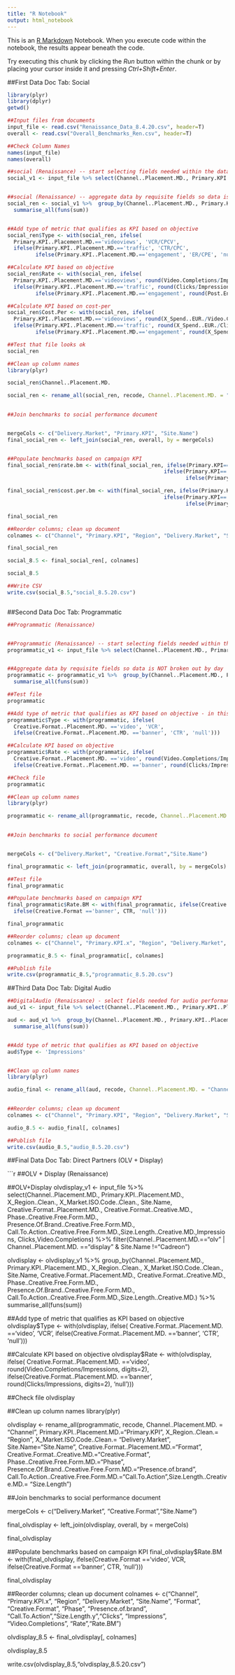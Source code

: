 ---
title: "R Notebook"
output: html_notebook
---
This is an [R Markdown](http://rmarkdown.rstudio.com) Notebook. When you execute code within the notebook, the results appear beneath the code. 

Try executing this chunk by clicking the *Run* button within the chunk or by placing your cursor inside it and pressing *Ctrl+Shift+Enter*. 



##First Data Doc Tab: Social
```{r}
library(plyr)
library(dplyr)
getwd()

##Input files from documents
input_file <- read.csv("Renaissance_Data_8.4.20.csv", header=T)
overall <- read.csv("Overall_Benchmarks_Ren.csv", header=T)

##Check Column Names
names(input_file)
names(overall)

##social (Renaissance) -- start selecting fields needed within the data doc, and filter for social
social_v1 <- input_file %>% select(Channel..Placement.MD., Primary.KPI..Placement.MD., X_Region..Clean., X_Market.ISO.Code..Clean., Site.Name, X1P.Targeting.Partner..Placement.MD., ï..1P.Targeting.Detail..Placement.MD., Additional.Targeting.Detail..Placement.Free.Form.MD., Creative.Format..Placement.MD., Creative.Format..Creative.MD., Feed.vs..Stories.vs..Type, Phase..Creative.Free.Form.MD., Presence.Of.Brand..Creative.Free.Form.MD., Call.To.Action..Creative.Free.Form.MD.,Size.Length..Creative.MD.,Impressions, Clicks,Video.Completions,Post.Engagement, X_Spend..EUR.) %>% filter(Channel..Placement.MD. == "paidsocial")


##social (Renaissance) -- aggregate data by requisite fields so data is NOT broken out by day
social_ren <- social_v1 %>%  group_by(Channel..Placement.MD., Primary.KPI..Placement.MD., X_Region..Clean., X_Market.ISO.Code..Clean., Site.Name, X1P.Targeting.Partner..Placement.MD., ï..1P.Targeting.Detail..Placement.MD., Additional.Targeting.Detail..Placement.Free.Form.MD., Creative.Format..Placement.MD., Creative.Format..Creative.MD., Feed.vs..Stories.vs..Type, Phase..Creative.Free.Form.MD., Presence.Of.Brand..Creative.Free.Form.MD., Call.To.Action..Creative.Free.Form.MD.,Size.Length..Creative.MD.) %>%
  summarise_all(funs(sum))


##Add type of metric that qualifies as KPI based on objective
social_ren$Type <- with(social_ren, ifelse(
  Primary.KPI..Placement.MD.=='videoviews', 'VCR/CPCV',
  ifelse(Primary.KPI..Placement.MD.=='traffic', 'CTR/CPC', 
         ifelse(Primary.KPI..Placement.MD.=='engagement', 'ER/CPE', 'null'))))

##Calculate KPI based on objective
social_ren$Rate <- with(social_ren, ifelse(
  Primary.KPI..Placement.MD.=='videoviews', round(Video.Completions/Impressions, digits = 2),
  ifelse(Primary.KPI..Placement.MD.=='traffic', round(Clicks/Impressions, digits =2), 
         ifelse(Primary.KPI..Placement.MD.=='engagement', round(Post.Engagement/Impressions, digits=2), 'null'))))

##Calculate KPI based on cost-per
social_ren$Cost.Per <- with(social_ren, ifelse(
  Primary.KPI..Placement.MD.=='videoviews', round(X_Spend..EUR./Video.Completions, digits=2),
  ifelse(Primary.KPI..Placement.MD.=='traffic', round(X_Spend..EUR./Clicks, digits=2), 
         ifelse(Primary.KPI..Placement.MD.=='engagement', round(X_Spend..EUR./Post.Engagement, digits=2), 'null'))))

##Test that file looks ok
social_ren

##Clean up column names
library(plyr)

social_ren$Channel..Placement.MD.

social_ren <- rename_all(social_ren, recode, Channel..Placement.MD. = "Channel", Primary.KPI..Placement.MD.="Primary.KPI", X_Region..Clean.= "Region", X_Market.ISO.Code..Clean.= "Delivery.Market", Site.Name="Site.Name", X1P.Targeting.Partner..Placement.MD.= "1P.Targeting.Partner", ï..1P.Targeting.Detail..Placement.MD.= "1P.Targeting.Detail", Additional.Targeting.Detail..Placement.Free.Form.MD.="Additional.Detail", Creative.Format..Placement.MD.="Format", Creative.Format..Creative.MD.="Creative.Format", Phase..Creative.Free.Form.MD.="Phase", Presence.Of.Brand..Creative.Free.Form.MD.="Presence.of.brand", Call.To.Action..Creative.Free.Form.MD.="Call.To.Action",Size.Length..Creative.MD.= "Size.Length", Feed.vs..Stories.vs..Type="Feed.V.Stories", X_Spend..EUR.="Spend")
  

##Join benchmarks to social performance document


mergeCols <- c("Delivery.Market", "Primary.KPI", "Site.Name")
final_social_ren <- left_join(social_ren, overall, by = mergeCols)


##Populate benchmarks based on campaign KPI
final_social_ren$rate.bm <- with(final_social_ren, ifelse(Primary.KPI=='engagement', Engagement.Rate,
                                                  ifelse(Primary.KPI=='videoviews', VCR,
                                                         ifelse(Primary.KPI=='traffic', CTR, 'null'))))

final_social_ren$cost.per.bm <- with(final_social_ren, ifelse(Primary.KPI=='engagement', CPE,
                                                  ifelse(Primary.KPI=='videoviews', CPCV,
                                                         ifelse(Primary.KPI=='traffic', CPC, 'null'))))

final_social_ren

##Reorder columns; clean up document
colnames <- c("Channel", "Primary.KPI", "Region", "Delivery.Market", "Site.Name", "1P.Targeting.Partner", "1P.Targeting.Detail", "Additional.Detail", "Format", "Creative.Format.x", "Size.Length.x", "Phase", "Presence.of.brand", "Call.To.Action","Clicks", "Impressions", "Video.Completions", "Post.Engagement", "Spend", "Rate","rate.bm","Cost.Per","cost.per.bm")

final_social_ren

social_8.5 <- final_social_ren[, colnames]

social_8.5

##Write CSV
write.csv(social_8.5,"social_8.5.20.csv")



```


##Second Data Doc Tab: Programmatic
```{r}
##Programmatic (Renaissance)


##Programmatic (Renaissance) -- start selecting fields needed within the data doc, and filter for programmatic
programmatic_v1 <- input_file %>% select(Channel..Placement.MD., Primary.KPI..Placement.MD., X_Region..Clean., X_Market.ISO.Code..Clean., Site.Name, Creative.Format..Placement.MD., Creative.Format..Creative.MD., Phase..Creative.Free.Form.MD., Presence.Of.Brand..Creative.Free.Form.MD., Call.To.Action..Creative.Free.Form.MD.,Size.Length..Creative.MD.,Impressions, Clicks,Video.Completions, X_Spend..EUR.) %>% filter(Site.Name=="Cadreon")


##Aggregate data by requisite fields so data is NOT broken out by day
programmatic <- programmatic_v1 %>%  group_by(Channel..Placement.MD., Primary.KPI..Placement.MD., X_Region..Clean., X_Market.ISO.Code..Clean., Site.Name, Creative.Format..Placement.MD., Creative.Format..Creative.MD., Phase..Creative.Free.Form.MD., Presence.Of.Brand..Creative.Free.Form.MD., Call.To.Action..Creative.Free.Form.MD.,Size.Length..Creative.MD.) %>%
  summarise_all(funs(sum))

##Test file
programmatic

##Add type of metric that qualifies as KPI based on objective - in this case, we're looking at FORMAT - banners v. videos to decide how the data populates
programmatic$Type <- with(programmatic, ifelse(
  Creative.Format..Placement.MD. =='video', 'VCR', 
  ifelse(Creative.Format..Placement.MD. =='banner', 'CTR', 'null')))

##Calculate KPI based on objective
programmatic$Rate <- with(programmatic, ifelse(
  Creative.Format..Placement.MD. =='video', round(Video.Completions/Impressions, digits=2), 
  ifelse(Creative.Format..Placement.MD. =='banner', round(Clicks/Impressions, digits=2), 'null')))

##Check file
programmatic

##Clean up column names
library(plyr)

programmatic <- rename_all(programmatic, recode, Channel..Placement.MD. = "Channel", Primary.KPI..Placement.MD.="Primary.KPI", X_Region..Clean.= "Region", X_Market.ISO.Code..Clean.= "Delivery.Market", Site.Name="Site.Name", Creative.Format..Placement.MD.="Format", Creative.Format..Creative.MD.="Creative.Format", Phase..Creative.Free.Form.MD.="Phase", Presence.Of.Brand..Creative.Free.Form.MD.="Presence.of.brand", Call.To.Action..Creative.Free.Form.MD.="Call.To.Action",Size.Length..Creative.MD.= "Size.Length", X_Spend..EUR.="Spend")
  

##Join benchmarks to social performance document


mergeCols <- c("Delivery.Market", "Creative.Format","Site.Name")

final_programmatic <- left_join(programmatic, overall, by = mergeCols)

##Test file
final_programmatic

##Populate benchmarks based on campaign KPI
final_programmatic$Rate.BM <- with(final_programmatic, ifelse(Creative.Format =='video', VCR, 
  ifelse(Creative.Format =='banner', CTR, 'null')))

final_programmatic

##Reorder columns; clean up document
colnames <- c("Channel", "Primary.KPI.x", "Region", "Delivery.Market", "Site.Name", "Format", "Creative.Format", "Phase", "Presence.of.brand", "Call.To.Action","Size.Length.y","Clicks", "Impressions", "Video.Completions", "Spend", "Rate","Rate.BM")

programmatic_8.5 <- final_programmatic[, colnames]

##Publish file
write.csv(programmatic_8.5,"programmatic_8.5.20.csv")

```

##Third Data Doc Tab: Digital Audio
```{r}

##DigitalAudio (Renaissance) - select fields needed for audio performance
aud_v1 <- input_file %>% select(Channel..Placement.MD., Primary.KPI..Placement.MD., X_Region..Clean., X_Market.ISO.Code..Clean., Site.Name, Creative.Format..Placement.MD., Creative.Format..Creative.MD., Phase..Creative.Free.Form.MD., Presence.Of.Brand..Creative.Free.Form.MD., Call.To.Action..Creative.Free.Form.MD.,Size.Length..Creative.MD.,Impressions, Clicks) %>% filter(Channel..Placement.MD.== "digitalaudio")

aud <- aud_v1 %>%  group_by(Channel..Placement.MD., Primary.KPI..Placement.MD., X_Region..Clean., X_Market.ISO.Code..Clean., Site.Name, Creative.Format..Placement.MD., Creative.Format..Creative.MD., Phase..Creative.Free.Form.MD., Presence.Of.Brand..Creative.Free.Form.MD., Call.To.Action..Creative.Free.Form.MD.,Size.Length..Creative.MD.) %>%
  summarise_all(funs(sum))


##Add type of metric that qualifies as KPI based on objective
aud$Type <- 'Impressions'


##Clean up column names
library(plyr)

audio_final <- rename_all(aud, recode, Channel..Placement.MD. = "Channel", Primary.KPI..Placement.MD.="Primary.KPI", X_Region..Clean.= "Region", X_Market.ISO.Code..Clean.= "Delivery.Market", Site.Name="Site.Name", Creative.Format..Placement.MD.="Format", Creative.Format..Creative.MD.="Creative.Format", Phase..Creative.Free.Form.MD.="Phase", Presence.Of.Brand..Creative.Free.Form.MD.="Presence.of.brand", Call.To.Action..Creative.Free.Form.MD.="Call.To.Action",Size.Length..Creative.MD.= "Size.Length")
  

##Reorder columns; clean up document
colnames <- c("Channel", "Primary.KPI", "Region", "Delivery.Market", "Site.Name", "Format", "Creative.Format", "Phase", "Presence.of.brand", "Call.To.Action","Size.Length","Clicks", "Impressions")

audio_8.5 <- audio_final[, colnames]

##Publish file
write.csv(audio_8.5,"audio_8.5.20.csv")
```


##Final Data Doc Tab: Direct Partners (OLV + Display)


```{r}

##OLV + Display (Renaissance)


##OLV+Display
olvdisplay_v1 <- input_file %>% select(Channel..Placement.MD., Primary.KPI..Placement.MD., X_Region..Clean., X_Market.ISO.Code..Clean., Site.Name, Creative.Format..Placement.MD., Creative.Format..Creative.MD., Phase..Creative.Free.Form.MD., Presence.Of.Brand..Creative.Free.Form.MD., Call.To.Action..Creative.Free.Form.MD.,Size.Length..Creative.MD.,Impressions, Clicks,Video.Completions) %>% filter(Channel..Placement.MD.=="olv" | Channel..Placement.MD. =="display" & Site.Name !="Cadreon")

olvdisplay <- olvdisplay_v1 %>%  group_by(Channel..Placement.MD., Primary.KPI..Placement.MD., X_Region..Clean., X_Market.ISO.Code..Clean., Site.Name, Creative.Format..Placement.MD., Creative.Format..Creative.MD., Phase..Creative.Free.Form.MD., Presence.Of.Brand..Creative.Free.Form.MD., Call.To.Action..Creative.Free.Form.MD.,Size.Length..Creative.MD.) %>%
  summarise_all(funs(sum))


##Add type of metric that qualifies as KPI based on objective
olvdisplay$Type <- with(olvdisplay, ifelse(
  Creative.Format..Placement.MD. =='video', 'VCR', 
  ifelse(Creative.Format..Placement.MD. =='banner', 'CTR', 'null')))

##Calculate KPI based on objective
olvdisplay$Rate <- with(olvdisplay, ifelse(
  Creative.Format..Placement.MD. =='video', round(Video.Completions/Impressions, digits=2), 
  ifelse(Creative.Format..Placement.MD. =='banner', round(Clicks/Impressions, digits=2), 'null')))

##Check file
olvdisplay

##Clean up column names
library(plyr)

olvdisplay <- rename_all(programmatic, recode, Channel..Placement.MD. = "Channel", Primary.KPI..Placement.MD.="Primary.KPI", X_Region..Clean.= "Region", X_Market.ISO.Code..Clean.= "Delivery.Market", Site.Name="Site.Name", Creative.Format..Placement.MD.="Format", Creative.Format..Creative.MD.="Creative.Format", Phase..Creative.Free.Form.MD.="Phase", Presence.Of.Brand..Creative.Free.Form.MD.="Presence.of.brand", Call.To.Action..Creative.Free.Form.MD.="Call.To.Action",Size.Length..Creative.MD.= "Size.Length")
  

##Join benchmarks to social performance document


mergeCols <- c("Delivery.Market", "Creative.Format","Site.Name")



final_olvdisplay <- left_join(olvdisplay, overall, by = mergeCols)


final_olvdisplay

##Populate benchmarks based on campaign KPI
final_olvdisplay$Rate.BM <- with(final_olvdisplay, ifelse(Creative.Format =='video', VCR, 
  ifelse(Creative.Format =='banner', CTR, 'null')))

final_olvdisplay

##Reorder columns; clean up document
colnames <- c("Channel", "Primary.KPI.x", "Region", "Delivery.Market", "Site.Name", "Format", "Creative.Format", "Phase", "Presence.of.brand", "Call.To.Action","Size.Length.y","Clicks", "Impressions", "Video.Completions", "Rate","Rate.BM")

olvdisplay_8.5 <- final_olvdisplay[, colnames]

olvdisplay_8.5


write.csv(olvdisplay_8.5,"olvdisplay_8.5.20.csv")
